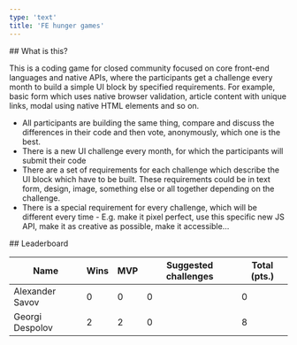 ```yaml
---
type: 'text'
title: 'FE hunger games'
---
```


<Section>
  ## What is this?

  This is a coding game for closed community focused on core front-end languages and native APIs, where the participants get a challenge every month to build a simple UI block by specified requirements. For example, basic form which uses native browser validation, article content with unique links, modal using native HTML elements and so on.

  * All participants are building the same thing, compare and discuss the differences in their code and then vote, anonymously, which one is the best.
  * There is a new UI challenge every month, for which the participants will submit their code
  * There are a set of requirements for each challenge which describe the UI block which have to be built. These requirements could be in text form, design, image, something else or all together depending on the challenge.
  * There is a special requirement for every challenge, which will be different every time - E.g. make it pixel perfect, use this specific new JS API, make it as creative as possible, make it accessible…
</Section>

<Section>
  ## Leaderboard

  | Name            | Wins        | MVP | Suggested challenges | Total (pts.) |
  | --------------- | ----------- | --- | -------------------- | ------------ |
  | Alexander Savov | 0           | 0   | 0                    | 0            |
  | Georgi Despolov | 2           | 2   | 0                    | 8            |
</Section>
